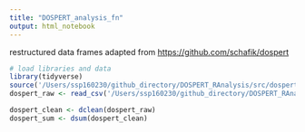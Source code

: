 ```yaml
---
title: "DOSPERT_analysis_fn"
output: html_notebook
---
```


restructured data frames adapted from <https://github.com/schafik/dospert>

```r
# load libraries and data
library(tidyverse)
source('/Users/ssp160230/github_directory/DOSPERT_RAnalysis/src/dospert_functions.R')
dospert_raw <- read_csv('/Users/ssp160230/github_directory/DOSPERT_RAnalysis/data/DOSPERT_data.csv')
```

```r
dospert_clean <- dclean(dospert_raw)
dospert_sum <- dsum(dospert_clean)
```
